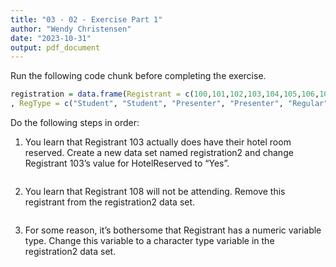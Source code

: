 ```yaml
---
title: "03 - 02 - Exercise Part 1"
author: "Wendy Christensen"
date: "2023-10-31"
output: pdf_document
---
```


Run the following code chunk before completing the exercise.

```r

registration = data.frame(Registrant = c(100,101,102,103,104,105,106,107,108,109)
, RegType = c("Student", "Student", "Presenter", "Presenter", "Regular", "Regular", "Regular", "Regular",  "Regular", "Presenter") , HotelReserved = c("Yes", "No", "No","No","Yes","Yes","Yes","No","Yes","Yes"), RegPayment = c("Card", "Card", "Check","Card","Check","Check","Card","Card","Card","Card"))

```

Do the following steps in order:

1. You learn that Registrant 103 actually does have their hotel room reserved.
Create a new data set named registration2 and change Registrant 103's value
for HotelReserved to "Yes".

```r



```

2. You learn that Registrant 108 will not be attending. Remove this registrant
from the registration2 data set. 

```r



```

3. For some reason, it's bothersome that Registrant has a numeric variable 
type. Change this variable to a character type variable in the registration2
data set.

```r



```

